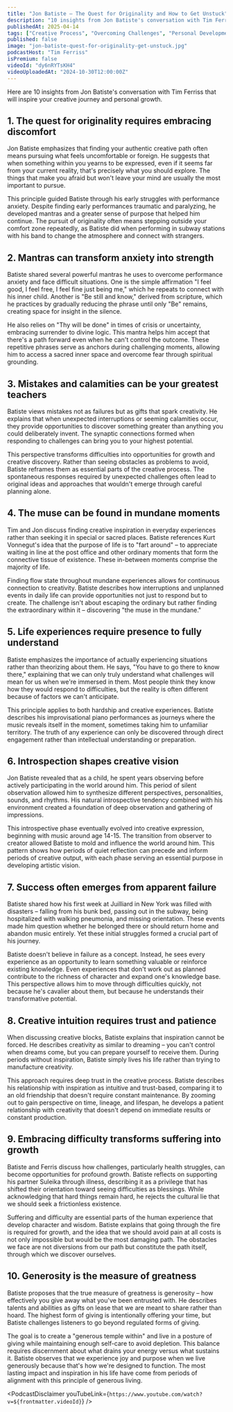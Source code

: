 ```yaml
---
title: "Jon Batiste — The Quest for Originality and How to Get Unstuck"
description: "10 insights from Jon Batiste's conversation with Tim Ferriss that will inspire your creative journey and personal growth."
publishedAt: 2025-04-14
tags: ["Creative Process", "Overcoming Challenges", "Personal Development"]
published: false
image: "jon-batiste-quest-for-originality-get-unstuck.jpg"
podcastHost: "Tim Ferriss"
isPremium: false
videoId: "dy6nRYTsKH4"
videoUploadedAt: "2024-10-30T12:00:00Z"
---
```



<PodcastSummaryPageLayout frontmatter={frontmatter}>

Here are 10 insights from Jon Batiste's conversation with Tim Ferriss that will inspire your creative journey and personal growth.

## 1. The quest for originality requires embracing discomfort

Jon Batiste emphasizes that finding your authentic creative path often means pursuing what feels uncomfortable or foreign. He suggests that when something within you yearns to be expressed, even if it seems far from your current reality, that's precisely what you should explore. The things that make you afraid but won't leave your mind are usually the most important to pursue.

This principle guided Batiste through his early struggles with performance anxiety. Despite finding early performances traumatic and paralyzing, he developed mantras and a greater sense of purpose that helped him continue. The pursuit of originality often means stepping outside your comfort zone repeatedly, as Batiste did when performing in subway stations with his band to change the atmosphere and connect with strangers.

## 2. Mantras can transform anxiety into strength

Batiste shared several powerful mantras he uses to overcome performance anxiety and face difficult situations. One is the simple affirmation "I feel good, I feel free, I feel fine just being me," which he repeats to connect with his inner child. Another is "Be still and know," derived from scripture, which he practices by gradually reducing the phrase until only "Be" remains, creating space for insight in the silence.

He also relies on "Thy will be done" in times of crisis or uncertainty, embracing surrender to divine logic. This mantra helps him accept that there's a path forward even when he can't control the outcome. These repetitive phrases serve as anchors during challenging moments, allowing him to access a sacred inner space and overcome fear through spiritual grounding.

## 3. Mistakes and calamities can be your greatest teachers

Batiste views mistakes not as failures but as gifts that spark creativity. He explains that when unexpected interruptions or seeming calamities occur, they provide opportunities to discover something greater than anything you could deliberately invent. The synaptic connections formed when responding to challenges can bring you to your highest potential.

This perspective transforms difficulties into opportunities for growth and creative discovery. Rather than seeing obstacles as problems to avoid, Batiste reframes them as essential parts of the creative process. The spontaneous responses required by unexpected challenges often lead to original ideas and approaches that wouldn't emerge through careful planning alone.

## 4. The muse can be found in mundane moments

Tim and Jon discuss finding creative inspiration in everyday experiences rather than seeking it in special or sacred places. Batiste references Kurt Vonnegut's idea that the purpose of life is to "fart around" – to appreciate waiting in line at the post office and other ordinary moments that form the connective tissue of existence. These in-between moments comprise the majority of life.

Finding flow state throughout mundane experiences allows for continuous connection to creativity. Batiste describes how interruptions and unplanned events in daily life can provide opportunities not just to respond but to create. The challenge isn't about escaping the ordinary but rather finding the extraordinary within it – discovering "the muse in the mundane."

## 5. Life experiences require presence to fully understand

Batiste emphasizes the importance of actually experiencing situations rather than theorizing about them. He says, "You have to go there to know there," explaining that we can only truly understand what challenges will mean for us when we're immersed in them. Most people think they know how they would respond to difficulties, but the reality is often different because of factors we can't anticipate.

This principle applies to both hardship and creative experiences. Batiste describes his improvisational piano performances as journeys where the music reveals itself in the moment, sometimes taking him to unfamiliar territory. The truth of any experience can only be discovered through direct engagement rather than intellectual understanding or preparation.

## 6. Introspection shapes creative vision

Jon Batiste revealed that as a child, he spent years observing before actively participating in the world around him. This period of silent observation allowed him to synthesize different perspectives, personalities, sounds, and rhythms. His natural introspective tendency combined with his environment created a foundation of deep observation and gathering of impressions.

This introspective phase eventually evolved into creative expression, beginning with music around age 14-15. The transition from observer to creator allowed Batiste to mold and influence the world around him. This pattern shows how periods of quiet reflection can precede and inform periods of creative output, with each phase serving an essential purpose in developing artistic vision.

## 7. Success often emerges from apparent failure

Batiste shared how his first week at Juilliard in New York was filled with disasters – falling from his bunk bed, passing out in the subway, being hospitalized with walking pneumonia, and missing orientation. These events made him question whether he belonged there or should return home and abandon music entirely. Yet these initial struggles formed a crucial part of his journey.

Batiste doesn't believe in failure as a concept. Instead, he sees every experience as an opportunity to learn something valuable or reinforce existing knowledge. Even experiences that don't work out as planned contribute to the richness of character and expand one's knowledge base. This perspective allows him to move through difficulties quickly, not because he's cavalier about them, but because he understands their transformative potential.

## 8. Creative intuition requires trust and patience

When discussing creative blocks, Batiste explains that inspiration cannot be forced. He describes creativity as similar to dreaming – you can't control when dreams come, but you can prepare yourself to receive them. During periods without inspiration, Batiste simply lives his life rather than trying to manufacture creativity.

This approach requires deep trust in the creative process. Batiste describes his relationship with inspiration as intuitive and trust-based, comparing it to an old friendship that doesn't require constant maintenance. By zooming out to gain perspective on time, lineage, and lifespan, he develops a patient relationship with creativity that doesn't depend on immediate results or constant production.

## 9. Embracing difficulty transforms suffering into growth

Batiste and Ferris discuss how challenges, particularly health struggles, can become opportunities for profound growth. Batiste reflects on supporting his partner Suleika through illness, describing it as a privilege that has shifted their orientation toward seeing difficulties as blessings. While acknowledging that hard things remain hard, he rejects the cultural lie that we should seek a frictionless existence.

Suffering and difficulty are essential parts of the human experience that develop character and wisdom. Batiste explains that going through the fire is required for growth, and the idea that we should avoid pain at all costs is not only impossible but would be the most damaging path. The obstacles we face are not diversions from our path but constitute the path itself, through which we discover ourselves.

## 10. Generosity is the measure of greatness

Batiste proposes that the true measure of greatness is generosity – how effectively you give away what you've been entrusted with. He describes talents and abilities as gifts on lease that we are meant to share rather than hoard. The highest form of giving is intentionally offering your time, but Batiste challenges listeners to go beyond regulated forms of giving.

The goal is to create a "generous temple within" and live in a posture of giving while maintaining enough self-care to avoid depletion. This balance requires discernment about what drains your energy versus what sustains it. Batiste observes that we experience joy and purpose when we live generously because that's how we're designed to function. The most lasting impact and inspiration in his life have come from periods of alignment with this principle of generous living.

<PodcastDisclaimer
  youTubeLink={`https://www.youtube.com/watch?v=${frontmatter.videoId}`}
/>

</PodcastSummaryPageLayout>
